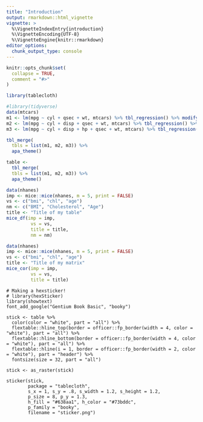 ```yaml
---
title: "Introduction"
output: rmarkdown::html_vignette
vignette: >
  %\VignetteIndexEntry{introduction}
  %\VignetteEncoding{UTF-8}
  %\VignetteEngine{knitr::rmarkdown}
editor_options: 
  chunk_output_type: console
---
```


```r
knitr::opts_chunk$set(
  collapse = TRUE,
  comment = "#>"
)
```

```r
library(tablecloth)
```

```r
#library(tidyverse)
data(mtcars)
m1 <- lm(mpg ~ cyl + qsec + wt, mtcars) %>% tbl_regression() %>% modify_column_hide(column = ci) 
m2 <- lm(mpg ~ cyl + disp + qsec + wt, mtcars) %>% tbl_regression() %>% modify_column_hide(column = ci) 
m3 <- lm(mpg ~ cyl + disp + hp + qsec + wt, mtcars) %>% tbl_regression() %>% modify_column_hide(column = ci) 

tbl_merge(
  tbls = list(m1, m2, m3)) %>%
  apa_theme()

table <- 
  tbl_merge(
  tbls = list(m1, m2, m3)) %>%
  apa_theme()
```

```r
data(nhanes)
imp <- mice::mice(nhanes, m = 5, print = FALSE)
vs <- c("bmi", "chl", "age")
nm <- c("BMI", "Cholesterol", "Age")
title <- "Title of my table"
mice_df(imp = imp,
         vs = vs,
         title = title,
         nm = nm)
```

```r
data(nhanes)
imp <- mice::mice(nhanes, m = 5, print = FALSE)
vs <- c("bmi", "chl", "age")
title <- "Title of my matrix"
mice_cor(imp = imp,
         vs = vs,
         title = title)
```

```
# Making a hexsticker!
# library(hexSticker)
library(showtext)
font_add_google("Gentium Book Basic", "booky")

stick <- table %>% 
  color(color = "white", part = "all") %>%
  flextable::hline_top(border = officer::fp_border(width = 4, color = "white"), part = "all") %>% 
  flextable::hline_bottom(border = officer::fp_border(width = 4, color = "white"), part = "all") %>% 
  flextable::hline(i = 1, border = officer::fp_border(width = 2, color = "white"), part = "header") %>%
  fontsize(size = 32, part = "all")

stick <- as_raster(stick)

sticker(stick,
        package = "tablecloth",
        s_x = 1, s_y = .8, s_width = 1.2, s_height = 1.2,
        p_size = 8, p_y = 1.3,
        h_fill = "#638aa1", h_color = "#73bddc",
        p_family = "booky",
        filename = "sticker.png")
```
